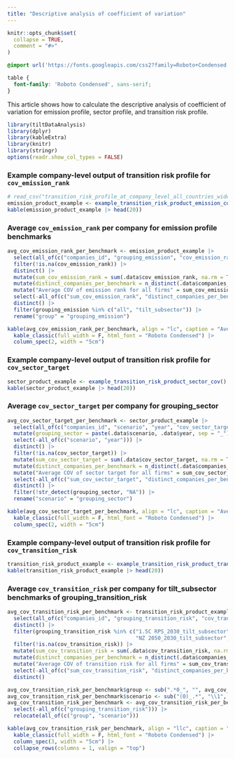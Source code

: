 ```yaml
---
title: "Descriptive analysis of coefficient of variation"
---
```


```r
knitr::opts_chunk$set(
  collapse = TRUE,
  comment = "#>"
)
```

```css
@import url('https://fonts.googleapis.com/css2?family=Roboto+Condensed:wght@400;700&display=swap');

table {
  font-family: 'Roboto Condensed', sans-serif;
}
```

This article shows how to calculate the descriptive analysis of coefficient of 
variation for emission profile, sector profile, and transition risk profile.

```r
library(tiltDataAnalysis)
library(dplyr)
library(kableExtra)
library(knitr)
library(stringr)
options(readr.show_col_types = FALSE)
```

### Example company-level output of transition risk profile for `cov_emission_rank`

```r
# read_csv("transition_risk_profile_at_company_level_all_countries_wide_22_08_24.csv")
emission_product_example <- example_transition_risk_product_emission_cov()
kable(emission_product_example |> head(20))
```

### Average `cov_emission_rank` per company for emission profile benchmarks

```r
avg_cov_emission_rank_per_benchmark <- emission_product_example |>
  select(all_of(c("companies_id", "grouping_emission", "cov_emission_rank"))) |>
  filter(!is.na(cov_emission_rank)) |>
  distinct() |>
  mutate(sum_cov_emission_rank = sum(.data$cov_emission_rank, na.rm = TRUE), .by = "grouping_emission") |>
  mutate(distinct_companies_per_benchmark = n_distinct(.data$companies_id, na.rm = TRUE), .by = "grouping_emission") |>
  mutate("Average COV of emission rank for all firms" = sum_cov_emission_rank/distinct_companies_per_benchmark) |>
  select(-all_of(c("sum_cov_emission_rank", "distinct_companies_per_benchmark", "cov_emission_rank", "companies_id"))) |>
  distinct() |>
  filter(grouping_emission %in% c("all", "tilt_subsector")) |>
  rename("group" = "grouping_emission")
```

```r
kable(avg_cov_emission_rank_per_benchmark, align = "lc", caption = "Average COV of emission rank for all firms per group", escape = F) |>
  kable_classic(full_width = F, html_font = "Roboto Condensed") |>
  column_spec(2, width = "5cm")
```

### Example company-level output of transition risk profile for `cov_sector_target`

```r
sector_product_example <- example_transition_risk_product_sector_cov()
kable(sector_product_example |> head(20))
```

### Average `cov_sector_target` per company for grouping_sector

```r
avg_cov_sector_target_per_benchmark <- sector_product_example |>
  select(all_of(c("companies_id", "scenario", "year", "cov_sector_target"))) |>
  mutate(grouping_sector = paste(.data$scenario, .data$year, sep = "_")) |>
  select(-all_of(c("scenario", "year"))) |>
  distinct() |>
  filter(!is.na(cov_sector_target)) |>
  mutate(sum_cov_sector_target = sum(.data$cov_sector_target, na.rm = TRUE), .by = "grouping_sector") |>
  mutate(distinct_companies_per_benchmark = n_distinct(.data$companies_id, na.rm = TRUE), .by = "grouping_sector") |>
  mutate("Average COV of sector target for all firms" = sum_cov_sector_target/distinct_companies_per_benchmark) |>
  select(-all_of(c("sum_cov_sector_target", "distinct_companies_per_benchmark", "cov_sector_target", "companies_id"))) |>
  distinct() |>
  filter(!str_detect(grouping_sector, "NA")) |>
  rename("scenario" = "grouping_sector")
```

```r
kable(avg_cov_sector_target_per_benchmark, align = "lc", caption = "Average COV of sector target for all firms per scenario", escape = F) |>
  kable_classic(full_width = F, html_font = "Roboto Condensed") |>
  column_spec(2, width = "5cm")
```

### Example company-level output of transition risk profile for `cov_transition_risk`

```r
transition_risk_product_example <- example_transition_risk_product_transition_risk_cov()
kable(transition_risk_product_example |> head(20))
```

### Average `cov_transition_risk` per company for tilt_subsector benchmarks of grouping_transition_risk

```r
avg_cov_transition_risk_per_benchmark <- transition_risk_product_example |>
  select(all_of(c("companies_id", "grouping_transition_risk", "cov_transition_risk"))) |>
  distinct() |>
  filter(grouping_transition_risk %in% c("1.5C RPS_2030_tilt_subsector", "1.5C RPS_2050_tilt_subsector",
                                         "NZ 2050_2030_tilt_subsector", "NZ 2050_2050_tilt_subsector")) |>
  filter(!is.na(cov_transition_risk)) |>
  mutate(sum_cov_transition_risk = sum(.data$cov_transition_risk, na.rm = TRUE), .by = "grouping_transition_risk") |>
  mutate(distinct_companies_per_benchmark = n_distinct(.data$companies_id, na.rm = TRUE), .by = "grouping_transition_risk") |>
  mutate("Average COV of transition risk for all firms" = sum_cov_transition_risk/distinct_companies_per_benchmark) |>
  select(-all_of(c("sum_cov_transition_risk", "distinct_companies_per_benchmark", "cov_transition_risk", "companies_id"))) |>
  distinct()

avg_cov_transition_risk_per_benchmark$group <- sub(".*0_", "", avg_cov_transition_risk_per_benchmark$grouping_transition_risk)
avg_cov_transition_risk_per_benchmark$scenario <- sub("(0)_.*", "\\1", avg_cov_transition_risk_per_benchmark$grouping_transition_risk)
avg_cov_transition_risk_per_benchmark <- avg_cov_transition_risk_per_benchmark |>
  select(-all_of(c("grouping_transition_risk"))) |>
  relocate(all_of(c("group", "scenario")))

```

```r
kable(avg_cov_transition_risk_per_benchmark, align = "llc", caption = "Average COV of transition risk for all firms per scenario of `tilt_subsector` group", escape = F) |>
  kable_classic(full_width = F, html_font = "Roboto Condensed") |>
  column_spec(3, width = "5cm") |>
  collapse_rows(columns = 1, valign = "top")
```

